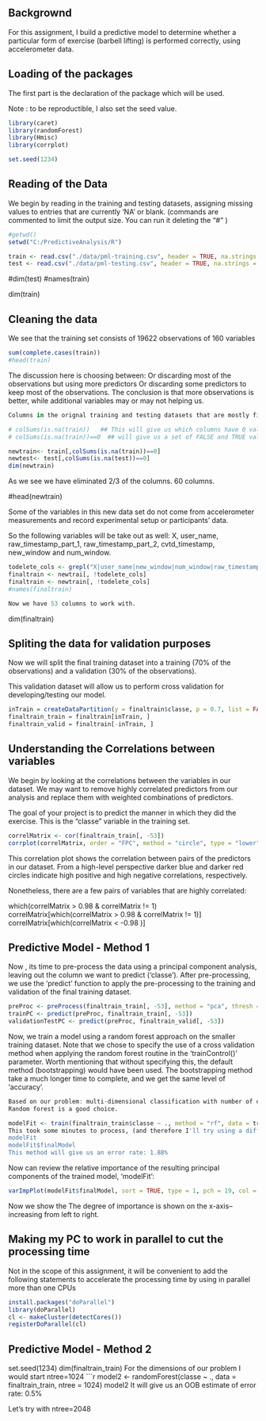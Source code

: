 ## Backgrownd

For this assignment, I build a predictive model to determine whether a particular form of exercise (barbell lifting) 
is performed correctly, using accelerometer data.

## Loading of the packages
The first part is the declaration of the package which will be used. 

Note : to be reproductible, I also set the seed value.

```r
library(caret)
library(randomForest)
library(Hmisc)
library(corrplot)

set.seed(1234)
```
## Reading of the Data

We begin by reading in the training and testing datasets, 
assigning missing values to entries that are currently 'NA' or blank.
(commands are commented to limit the output size. You can run it deleting the "#" ) 

```r
#getwd()
setwd("C:/PredictiveAnalysis/R")

train <- read.csv("./data/pml-training.csv", header = TRUE, na.strings = c("NA", ""))
test <- read.csv("./data/pml-testing.csv", header = TRUE, na.strings = c("NA", ""))

```
#dim(test)
#names(train)

dim(train)

## Cleaning the data

We see that the training set consists of 19622 observations of 160 variables
```r
sum(complete.cases(train))
#head(train)
```

The discussion here is choosing between:
Or discarding most of the observations but using more predictors 
Or discarding some predictors to keep most of the observations.
The conclusion is that more observations is better, while additional variables may or may not helping us.

```r
Columns in the orignal training and testing datasets that are mostly filled with missing values are removed. 

# colSums(is.na(train))   ## This will give us which columns have 0 values
# colSums(is.na(train))==0  ## will give us a set of FALSE and TRUE values 

newtrain<- train[,colSums(is.na(train))==0]
newtest<- test[,colSums(is.na(test))==0]
dim(newtrain)
```

As we see we have eliminated 2/3 of the columns. 60 columns.

#head(newtrain)

Some of the variables in this new data set do not come from accelerometer measurements and record experimental
setup or participants' data.

So the following variables will be take out as well: 
X, user_name, raw_timestamp_part_1, raw_timestamp_part_2, cvtd_timestamp, new_window and num_window.

```r
todelete_cols <- grepl("X|user_name|new_window|num_window|raw_timestamp_part_1|raw_timestamp_part_2|cvtd_timestamp", colnames(newtrain))
finaltrain <- newtrai[, !todelete_cols]
finaltrain <- newtrain[, !todelete_cols]
#names(finaltrain)

Now we have 53 columns to work with.
```
dim(finaltrain)

## Spliting the data for validation purposes

Now we will split the final training dataset into a training (70% of the observations) and a validation 
(30% of the observations). 

This validation dataset will allow us to perform cross validation for developing/testing our model.


```r
inTrain = createDataPartition(y = finaltrain$classe, p = 0.7, list = FALSE)
finaltrain_train = finaltrain[inTrain, ]
finaltrain_valid = finaltrain[-inTrain, ]
```

## Understanding the Correlations between variables

We begin by looking at the correlations between the variables in our dataset. 
We may want to remove highly correlated predictors from our analysis and replace them with weighted 
combinations of predictors. 

The goal of your project is to predict the manner in which they did the exercise. 
This is the "classe" variable in the training set. 

```r
correlMatrix <- cor(finaltrain_train[, -53])
corrplot(correlMatrix, order = "FPC", method = "circle", type = "lower", tl.cex = 0.8,  tl.col = rgb(0, 0, 0))
```

This correlation plot shows the correlation between pairs of the predictors in our dataset. 
From a high-level perspective darker blue and darker red circles indicate high positive and high negative correlations, 
respectively. 

Nonetheless, there are a few pairs of variables that are highly correlated:

which(correlMatrix > 0.98 & correlMatrix != 1)
correlMatrix[which(correlMatrix > 0.98 & correlMatrix != 1)]
correlMatrix[which(correlMatrix < -0.98 )]


## Predictive Model - Method 1
Now , its time to pre-process the data using a principal component analysis, leaving out the column we want to predict ('classe'). 
After pre-processing, we use the 'predict' function to apply the pre-processing to the training and validation 
of the final training dataset.
```r
preProc <- preProcess(finaltrain_train[, -53], method = "pca", thresh = 0.99)
trainPC <- predict(preProc, finaltrain_train[, -53])
validationTestPC <- predict(preProc, finaltrain_valid[, -53])
```

Now, we train a model using a random forest approach on the smaller training dataset. 
Note that we chose to specify the use of a cross validation method when applying the random forest routine in the
'trainControl()' parameter. Worth mentioning that without specifying this, the default method (bootstrapping) 
would have been used. The bootstrapping method take a much longer time to complete, and we get the same level of 'accuracy'.

```r
Based on our problem: multi-dimensional classification with number of observations much exceeding the number of predictors,
Random forest is a good choice.

modelFit <- train(finaltrain_train$classe ~ ., method = "rf", data = trainPC, trControl = trainControl(method = "cv", number = 4), importance = TRUE)
This took some minutes to process, (and therefore I'll try using a different method.)
modelFit
modelFit$finalModel
This method will give us an error rate: 1.88%
```

Now can review the relative importance of the resulting principal components of the trained model, 'modelFit':
```r
varImpPlot(modelFit$finalModel, sort = TRUE, type = 1, pch = 19, col = 1, cex = .6,  main = "Importance of the Individual Principal Components")
```
Now we show the The degree of importance is shown on the x-axis–increasing from left to right. 

## Making my PC to work in parallel to cut the processing time
Not in the scope of this assignment, it will be convenient to add the following statements to accelerate the processing
time by using in parallel more than one CPUs
```r
install.packages("doParallel")
library(doParallel)
cl <- makeCluster(detectCores())
registerDoParallel(cl)
```

## Predictive Model - Method 2
set.seed(1234)
dim(finaltrain_train)
For the dimensions of our problem I would start ntree=1024
```r
model2 <- randomForest(classe ~ ., data = finaltrain_train, ntree = 1024)
model2
It will give us an OOB estimate of  error rate: 0.5%

Let's try with ntree=2048

















